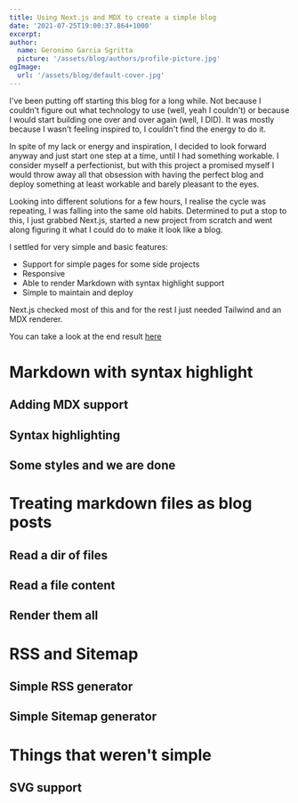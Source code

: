 ```yaml
---
title: Using Next.js and MDX to create a simple blog
date: '2021-07-25T19:00:37.864+1000'
excerpt:
author:
  name: Geronimo Garcia Sgritta
  picture: '/assets/blog/authors/profile-picture.jpg'
ogImage:
  url: '/assets/blog/default-cover.jpg'
---
```


I've been putting off starting this blog for a long while. Not because I couldn't figure out what technology to use (well, yeah I couldn't) or because I would start building one over and over again (well, I DID). It was mostly because I wasn't feeling inspired to, I couldn't find the energy to do it.

In spite of my lack or energy and inspiration, I decided to look forward anyway and just start one step at a time, until I had something workable. I consider myself a perfectionist, but with this project a promised myself I would throw away all that obsession with having the perfect blog and deploy something at least workable and barely pleasant to the eyes.

Looking into different solutions for a few hours, I realise the cycle was repeating, I was falling into the same old habits. Determined to put a stop to this, I just grabbed Next.js, started a new project from scratch and went along figuring it what I could do to make it look like a blog.

I settled for very simple and basic features:
- Support for simple pages for some side projects
- Responsive
- Able to render Markdown with syntax highlight support
- Simple to maintain and deploy

Next.js checked most of this and for the rest I just needed Tailwind and an MDX renderer.

You can take a look at the end result [here](https://github.com/DarkThrone/geronimo.gs)

# Markdown with syntax highlight

## Adding MDX support
## Syntax highlighting
## Some styles and we are done

# Treating markdown files as blog posts
## Read a dir of files
## Read a file content
## Render them all

# RSS and Sitemap
## Simple RSS generator
## Simple Sitemap generator

# Things that weren't simple
## SVG support



